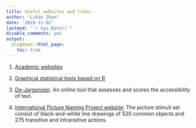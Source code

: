 ```yaml
---
title: Useful websites and links
author: "Likan Zhan"
date: '2019-11-02'
lastmod: "`r Sys.Date()`"
disable_comments: yes
output:
  blogdown::html_page:
    toc: true
---
```


1. [Academic websites](/en/collection/Academic_Websites/)

2. [Graphical statistical tools based on R](/en/collection/Graphical-statistical-tools-based-on-r/)

3. [De-Jargonizer](http://scienceandpublic.com/): An online tool that assesses and scores the accessibility of text.

3. [International Picture Naming Project website](https://crl.ucsd.edu/experiments/ipnp/1stimuli.html): The picture stimuli set consist of black-and-white line drawings of 520 common objects and 275 transitive and intransitive actions.

